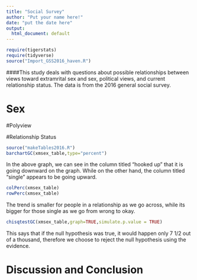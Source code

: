 ---
title: "Social Survey"
author: "Put your name here!"
date: "put the date here"
output:
  html_document: default
---

```{r include=FALSE,echo=FALSE}
require(tigerstats)
require(tidyverse)
source("Import_GSS2016_haven.R")
```
<!-- We recommend you use git branches -- create a separate branch for each major section i.e. Introduction, Methods, Results, Inferential Results, and Discussion and Conclusions - leave the YAML block untouched until the final merge where you put in your own name !-->


<!--In this section you explain what you are trying to show.  Where did the data come from?  What is the research or other question you are trying to answer?!-->   

####This study deals with questions about possible relationships between views toward extramrital sex and sex, political views, and current relationship status. The data is from the 2016 general social survey.




# Sex

<!--Decide on your methods:  use "variable analysis" or other appropriate descriptors.  Make sure to choose at least one graphical method and at least one numerical method.!-->



#Polyview

<!--Divide this section into two sub-sections:  One for your descriptive  results and one for your inferential results.!-->

#Relationship Status
```{r}
source("makeTables2016.R")
barchartGC(xmsex_table,type="percent")
```
   
  In the above graph, we can see in the column titled "hooked up" that it is going downward on the graph. While on the other hand, the column titled "single" appears to be going upward.  
  
```{r}
colPerc(xmsex_table)
rowPerc(xmsex_table)
```
  
  The trend is smaller for people in a relationship as we go across, while its bigger for those single as we go from wrong to okay.  
    
```{r}
chisqtestGC(xmsex_table,graph=TRUE,simulate.p.value = TRUE)
``` 
  
  This says that if the null hypothesis was true, it would happen only 7 1/2 out of a thousand, therefore we choose to reject the null hypothesis using the evidence. 
  

  
# Discussion and Conclusion

<!--Discussion and conclusion here.  If you found a relationship be sure to consider whether the relationship occurs because one of the variables causes the other, or whether they perhasps are related for some other reason.  Watch the chapter 6 videos from the GeorgeTown videos collection.!-->
